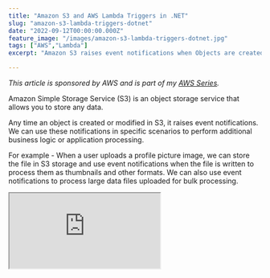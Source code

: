 ```yaml
---
title: "Amazon S3 and AWS Lambda Triggers in .NET"
slug: "amazon-s3-lambda-triggers-dotnet"
date: "2022-09-12T00:00:00.000Z"
feature_image: "/images/amazon-s3-lambda-triggers-dotnet.jpg"
tags: ["AWS","Lambda"]
excerpt: "Amazon S3 raises event notifications when Objects are created and modified. Learn how to use this to trigger Lambda Functions in .NET and the different configuration associated with processing the notification messages."

---
```


_This article is sponsored by AWS and is part of my [AWS Series](/blog/tag/aws/)._

Amazon Simple Storage Service (S3) is an object storage service that allows you to store any data.

Any time an object is created or modified in S3, it raises event notifications. We can use these notifications in specific scenarios to perform additional business logic or application processing.

For example - When a user uploads a profile picture image, we can store the file in S3 storage and use event notifications when the file is written to process them as thumbnails and other formats. We can also use event notifications to process large data files uploaded for bulk processing.

<div>
<iframe src="https://www.youtube.com/embed/U96230YlSJA" />
</div>

You will learn:

```code
*   Build and set up a Lambda Function to handle S3 event notification.
*   Different Lambda trigger configurations.
*   Exception handling when processing S3 Event Notifications.
```

[

Amazon S3 For the .NET Developer: How to Easily Get Started

Learn how to get started with Amazon S3 from a .NET Core application. We will learn how to store and retrieve data from the storage, important concepts to be aware of while using S3.

![](/images/favicon.ico)Rahul NathRahul Pulikkot Nath

![](/images/storage-box.jpg)

](/posts/amazon-s3-dotnet)

S3 Event Notification Types and Destinations
--------------------------------------------

Amazon S3 supports notifications for different types and destinations to publish these events. When configuring event notification triggers, you can specify the event types and the destination for the events.

### Notification Types

Below are the [Notification Types](https://docs.aws.amazon.com/AmazonS3/latest/userguide/notification-how-to-event-types-and-destinations.html#supported-notification-event-types) supported by Amazon S3.

```sql
*   **s3:TestEvent →** Test notification event created when notification is enabled on S3
*   **s3:ObjectCreated: →** Object created or updated events. The \* can also be replaced by _PUT_, _POST_, or _COPY_ if you want to listen to specific operations on S3.
*   **s3:ObjectRemoved: →** Objects are removed from S3. The \* can be replaced by _Delete_ or _DeleteMarkerCreated._
```

### Event Destinations

Amazon S3 can send event notifications to different destinations. Amazon SNS, Amazon SQS, AWS Lambda, and Amazon EventBridge are currently supported destinations. When setting up the destinations, we can specify the notification types to be sent to the particular destination.

Build and Deploy .NET Lambda Function
-------------------------------------

[AWS Lambda](/posts/aws-lambda-net-core/) is Amazon’s answer to serverless computing services. It allows running code with zero administration of the infrastructure that the code is running on.

Make sure to install the AWS Toolkit ([Visual Studio](https://aws.amazon.com/visualstudio/), [Rider](https://aws.amazon.com/rider/), [VS Code](https://aws.amazon.com/visualstudiocode/)) and [set up Credentials for the local development environment](/posts/amazon-credentials-dotnet/).  This helps you quickly develop a .NET application on the AWS infrastructure and deploy them quickly to your AWS Accounts.

[

AWS Lambda For The .NET Developer: How To Easily Get Started

Learn how to get started with AWS Lambda with .NET Core by building out a simple function and deploying to AWS. We will also see how to set up local development environment using the AWS Toolkit.

![](/images/favicon.ico)Rahul NathRahul Pulikkot Nath

![](/images/aws_lambda.jpg)

](/posts/aws-lambda-net-core)

With the AWS Toolkit installed, select the AWS Lambda Lambda Project template from the new project template and choose the S3 blueprint. This creates an AWS Lambda function template project with a `Function.cs` class with everything required to handle S3 events, as shown below.

```csharp
public class Function
{
```csharp
```code
        public async Task<string?> FunctionHandler(S3Event evnt, ILambdaContext context)
        {
            var s3Event = evnt.Records?[0].S3;
            if(s3Event == null)
            {
```
                return null;
            }
    
            try
            {
                var response = await this.S3Client.GetObjectMetadataAsync(s3Event.Bucket.Name, s3Event.Object.Key);
                            context.Logger.LogInformation(response.Headers.ContentType);
                return response.Headers.ContentType;
```code
            }
            catch(Exception e)
            {
```
                context.Logger.LogInformation($"Error getting object {s3Event.Object.Key} from bucket {s3Event.Bucket.Name}. Make sure they exist and your bucket is in the same region as this function.");
                context.Logger.log information(e.Message);
                context.Logger.log information(e.StackTrace);
                throw;
```code
            }
        }
    }
```
    

The `S3Event` class represents the S3 event notification and contains the S3 object information and associated metadata for the event.

### Deploy Lambda Function

To publish the Lambda function to the AWS account, you can use the Publish to AWS Lambda option that the AWS Toolkit provides. You can directly publish the new lambda function with your [development environment connected to your AWS account](/posts/amazon-credentials-dotnet/).

I prefer to set up an automated build/deploy pipeline to publish to your AWS Account for real-world applications. Check out the below for an example of how to set up a Lambda Function deployment pipeline from GitHub Actions.

<iframe src="https://www.youtube.com/embed/U96230YlSJA" />

Setting Up S3 Notification and Lambda Trigger
---------------------------------------------

With the Lambda Function deployed, we can set up the function to trigger on S3 event notifications.

You can do this under the Lambda Function or the S3 Bucket for which you want to listen to the notifications.

Under the Lambda Function, navigate to Configuration → Triggers and choose the ‘Add Tigger’ button (as shown below).

![Add Trigger from the Lambda Function under Configuration → Triggers. This allows to choose different sources for the Lambda Trigger, and one of them is S3.](/images/s3-add-lambda-trigger.jpg)

Add Trigger from the Lambda Function under Configuration → Triggers. This allows you to choose different sources for the Lambda Trigger, and one of them is S3.

It prompts us to select the Source of the trigger. Select S3 and specify the source Bucket (`user-contact-data` in this case).

Select the event types that you want to trigger Lambda Function.

Below I’ve selected ‘All object create events, which will trigger on create, update, copy, and multipart uploads of objects to the S3.

![Select S3 and Lambda Trigger source and select the S3 Bucket that serves as the event source. Specify the event types for which to trigger the .NET Lambda Function](/images/s3-add-lambda-trigger-create.jpg)

When adding the Trigger, the S3 is permitted to invoke the Lambda Function. This is required so that any time an S3 notification occurs, it can invoke the Lambda Function with the Object details.

The permission added can be seen under the ‘Resource-based policy’ section under the Lambda Function Configuration → Permissions, as shown below.

![The resource-based policy allows S3 to invoke the .NET Lambda Function on a notification.](/images/s3-trigger-lambda-invoke-permission.jpg)

### IAM Policies

Since the Lambda Function uses the `AmazonS3Client` to read the Object metadata on processing the event notification, we need to ensure the Lambda function has the appropriate permissions to talk to S3.

For this, we can edit Lambda’s IAM Role and add an inline policy with the `GetObject` read permission on the S3 storage.

![Update the Lambda IAM Permissions to talk to the S3 Bucket. To read the file data and the metadata, assign the GetObject Read access.](/images/s3-lambda-iam-permissions.jpg)

### Testing Integration

Upload a new file to the S3 Bucket to test the end-to-end integration. This triggers an S3 notification, which is sent to the Lambda Function.

On receiving the notification, Lambda functions use the `AmazonS3Client` to get the newly added object's metadata and log it to CloudWatch.

If required, you can update the Function handler code to read the file's contents, as shown below.

```csharp
var file = await this.S3Client.GetObjectAsync(s3Event.Bucket.Name, s3Event.Object.Key);
using var reader = new StreamReader(file.ResponseStream);
var fileContents = await reader.ReadToEndAsync();
```javascript
    

```
context.Logger.LogInformation(fileContents);
```

The file contents can be used for business processing or other application-related functionality in a real-world scenario.

Lambda Trigger Configuration
----------------------------

The Lambda Configuration supports two additional configuration properties - Prefix and Suffix. Both are optional.

*   Prefix → Limits the notifications to objects with names starting with the specified characters.
*   Suffix → Limits the notifications to objects with names ending with the specified characters.

![S3 Lambda Trigger configuration to specify the Prefix or Suffix, to filter the files sent to Lambda Function.](/images/s3-add-lambda-trigger-configuration.jpg)

In the above screenshot, I have Prefix as ‘_unprocessed/_’, which means only S3 Objects uploaded to the folder _unprocessed,_ will trigger a notification of the Lambda Function.

Specifying the Prefix and Suffix is particularly useful if you are reading/writing back to the same S3 Bucket from the same Lambda Function. This otherwise would cause a recursive invocation of the Lambda Function. Using Prefix, you can trigger the Lambda Function only when a file is changed under a specific filter (being under the unprocessed folder). You can write back the new file to a different folder that does not fall under the original filter condition.

E.g., Suppose we are processing images using the Lambda Function. When they are uploaded to the ‘unprocessed’ folder, you can write back the processed image to a different folder (’processed’) so that it will not trigger the Lambda function again.

S3 Notification and Exception Handling
--------------------------------------

Amazon S3 invokes Lambda Function asynchronously. This means the Lambda Function does not wait for a response from the Function code. S3 hands off the notification message, and Lambda is responsible for the rest.

As long as the messages get processed successfully, things go okay. But it’s when messages fail to process (which can happen for various reasons), we need to do additional configuration.

### Simulating Exception in .NET Lambda

To simulate an exception in processing in our simple S3 Lambda Handler, let’s add a condition on the S3 Object name.

If the file name contains the word ‘Exception,’ the function handler will throw an exception. This makes it easy to simulate an exception condition.

```csharp
public async Task<string?> FunctionHandler(S3Event event, ILambdaContext context)
{
```
```csharp
        var s3Event = evnt.Records?[0].S3;
        if (s3Event == null)
        {
```
            return null;
        }
    
        if (s3Event.Object.Key.Contains("Exception"))
            throw new Exception($"Exception processing file {s3Event.Object.Key}");
    
       ... //Remaining Processing
    }
    

If we upload a file with a name that contains ‘Exception’, the Lambda function will fail to process the notification message.

### Default Retry Behaviour

By default, Lambda retires the message two times on an exception when processing the message asynchronously.

This is configured under Configuration → Asynchronous invocation section.

It also specified the maximum age of the event as 6 hours, which means the message will be discarded after that time if not processed.

![Lambda Asynchronous configuration sets the message retry limit and the maximum age event.](/images/s3-lambda-asynchronous-invocation-configuration.jpg)

So for an Object uploaded with ‘Exception’ in the name, we will see the message processed by the Lambda Function 3 times - 1 on the notification + 2 retries. The first retry is after 1 minute of the original notification and then 2 minutes after the first retry.

If the notification's processing errors are due to transient errors (which go away with time), it might get processed the second time. But for errors that aren’t transient (like in our case, since it will always error if the file name has the word ‘Exception’), it will retry two times and then be discarded. The notification will be lost.

### Lambda Asynchronous Invocation Configuration

To prevent notifications from being lost after two retries, we can update the Asynchronous configuration and specify a Dead-letter queue (DLQ).

Any unprocessed messages after the specified number of Retry attempts (0, 1, or 2) will be automatically moved to the specified Dead Letter Queue.

The DLQ can be Amazon SQS or Amazon SNS. Below I have configured it to be an SQS.

![Update the Lambda Asynchronous Configuration to set up the Dead Letter Queue. Any messages that cannot be processed after the specified number of retries is moved to the DLQ](/images/s3-lambda-asynchronous-invocation-configuration-edit.jpg)

Any notifications that have already been discarded before updating this configuration are permanently lost. New notifications that cannot be processed after two retries will be moved to the SQS.

Based on the message and your business needs, you can reprocess these messages by addressing the error in processing.

I hope this helps you to understand and set up Lambda Triggers based on S3 Object notifications.